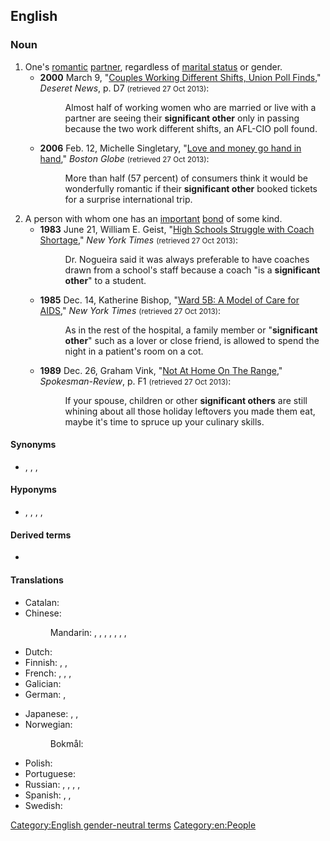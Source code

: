 ==English==

===Noun===
{{en-noun}}

# One's [[romantic]] [[partner]], regardless of [[marital status]] or gender.
#* '''2000''' March 9, "[http://news.google.com/newspapers?id=u_ZHAAAAIBAJ&sjid=-u0DAAAAIBAJ&pg=3173,3905600&dq=significant-other+|+significant-others&hl=en Couples Working Different Shifts, Union Poll Finds]," ''Deseret News'', p. D7 <small>(retrieved 27 Oct 2013)</small>:
#*: Almost half of working women who are married or live with a partner are seeing their '''significant other''' only in passing because the two work different shifts, an AFL-CIO poll found.
#* '''2006''' Feb. 12, Michelle Singletary, "[http://www.boston.com/business/personalfinance/articles/2006/02/12/love_and_money_go_hand_in_hand/ Love and money go hand in hand]," ''Boston Globe'' <small>(retrieved 27 Oct 2013)</small>:
#*: More than half (57 percent) of consumers think it would be wonderfully romantic if their '''significant other''' booked tickets for a surprise international trip.
# A person with whom one has an [[important]] [[bond]] of some kind.
#* '''1983''' June 21, William E. Geist, "[http://www.nytimes.com/1983/06/21/nyregion/high-schools-struggle-with-coach-shortage.html High Schools Struggle with Coach Shortage]," ''New York Times'' <small>(retrieved 27 Oct 2013)</small>:
#*: Dr. Nogueira said it was always preferable to have coaches drawn from a school's staff because a coach "is a '''significant other'''" to a student.
#* '''1985''' Dec. 14, Katherine Bishop, "[http://www.nytimes.com/1985/12/14/us/ward-5b-a-model-of-care-for-aids.html Ward 5B: A Model of Care for AIDS]," ''New York Times'' <small>(retrieved 27 Oct 2013)</small>:
#*: As in the rest of the hospital, a family member or "'''significant other'''" such as a lover or close friend, is allowed to spend the night in a patient's room on a cot.
#* '''1989''' Dec. 26, Graham Vink, "[http://news.google.com/newspapers?id=FlFXAAAAIBAJ&sjid=UvADAAAAIBAJ&pg=1869,3346238&dq=significant-other+|+significant-others&hl=en Not At Home On The Range‎]," ''Spokesman-Review'', p. F1 <small>(retrieved 27 Oct 2013)</small>:
#*: If your spouse, children or other '''significant others''' are still whining about all those holiday leftovers you made them eat, maybe it's time to spruce up your culinary skills.

====Synonyms====
* {{sense|romantic partner}} {{l|en|better half}}, {{l|en|other half}}, {{l|en|partner}}, {{l|en|s/o}}

====Hyponyms====
* {{sense|romantic partner}} {{l|en|boyfriend}}, {{l|en|girlfriend}}, {{l|en|husband}}, {{l|en|spouse}}, {{l|en|wife}}

====Derived terms====
* {{sense|romantic partner}} {{l|en|s/o}} {{gloss|abbreviation}}

====Translations====
{{trans-top|romantic partner, regardless of marital status}}
* Catalan: {{t+|ca|parella|f}}
* Chinese:
*: Mandarin: {{t+|cmn|對象|sc=Hani}}, {{t+|cmn|对象|tr=duìxiàng|sc=Hani}}, {{t+|cmn|愛人|sc=Hani}}, {{t+|cmn|爱人|tr=àiren|sc=Hani}}, {{t+|cmn|那位|tr=nàwèi|sc=Hani}}, {{t+|cmn|配偶|tr=pèi'ǒu|sc=Hani}}, {{t+|cmn|伴侶|sc=Hani}}, {{t+|cmn|伴侣|tr=bànlǚ|sc=Hani}}
* Dutch: {{t+|nl|wederhelft|m|f}}
* Finnish: {{t+|fi|kumppani}}, {{t|fi|elämäntoveri}}, {{t+|fi|rakas}}
* French: {{t+|fr|moitié|f}} {{qualifier|literary}}, {{t+|fr|partenaire|m|f}}, {{t+|fr|compagnon|m}}, {{t+|fr|compagne|f}}
* Galician: {{t|gl|parella|f}}
* German: {{t+|de|Lebensgefährte|m}}, {{t+|de|Lebensgefährtin|f}}
{{trans-mid}}
* Japanese: {{t+|ja|配偶者|tr=はいぐうしゃ, haigūsha|alt=配偶者|sc=Jpan}}, {{t+|ja|恋人|tr=こいびと, koibito|sc=Jpan}}, {{t+|ja|伴侶|tr=hanryo}}
* Norwegian:
*: Bokmål: {{t|nb|signifikant andre|m|f}}
* Polish: {{t+|pl|sympatia|f}}
* Portuguese: {{t|pt|cara-metade|f}}
* Russian: {{t+|ru|спу́тник жи́зни|m}}, {{t|ru|спу́тница жи́зни|f}}, {{t|ru|«[[второй|втора́я]] [[полови́на]]»|f}} {{qualifier|"second half", grammatical feminine but can refer to both genders}}, {{t+|ru|возлю́бленный|m}}, {{t+|ru|возлюбленный|f|alt=возлю́бленная}}
* Spanish: {{t+|es|novio|m}}, {{t+|es|novia|f}}, {{t|es|media naranja|f}}
* Swedish: {{not used|sv}} {{qualifier|See [[boyfriend]], [[girlfriend]], [[husband]], [[wife]] or Swedish terms [[sambo]] and [[särbo]] instead.}}
{{trans-bottom}}

[[Category:English gender-neutral terms]]
[[Category:en:People]]